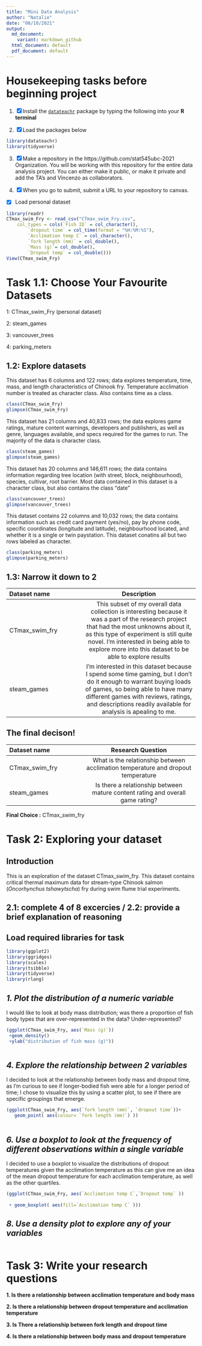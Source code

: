 ```yaml
---
title: "Mini Data Analysis"
author: "Natalie"
date: "08/10/2021"
output:
  md_document:
    variant: markdown_github
  html_document: default
  pdf_document: default
---
```


# Housekeeping tasks before beginning project

1. [x] Install the [`datateachr`](https://github.com/UBC-MDS/datateachr) package by typing the following into your **R terminal**


2. [x] Load the packages below

```r
library(datateachr)
library(tidyverse)
```

3. [x] Make a repository in the https://github.com/stat545ubc-2021 Organization. You will be working with this repository for the entire data analysis project. You can either make it public, or make it private and add the TA's and Vincenzo as collaborators. 

4. [x] When you go to submit, submit a URL to your repository to canvas. 


- [x] Load personal dataset
```r
library(readr)
CTmax_swim_Fry <- read_csv("CTmax_swim_Fry.csv", 
    col_types = cols(`Fish ID` = col_character(),
        `dropout time` = col_time(format = "%H:%M:%S"), 
        `Acclimation temp C` = col_character(), 
        `fork length (mm)` = col_double(),
        `Mass (g)`= col_double(),
        `Dropout temp` = col_double()))
View(CTmax_swim_Fry)
```


# Task 1.1: Choose Your Favourite Datasets

1: CTmax_swim_Fry (personal dataset)

2: steam_games

3: vancouver_trees

4: parking_meters

## 1.2: Explore datasets 

This dataset has 6 columns and 122 rows; data explores temperature, time, mass, and length characteristics of Chinook fry. Temperature acclimation number is treated as character class. Also contains time as a class.

```r
class(CTmax_swim_Fry)
glimpse(CTmax_swim_Fry)
```


This dataset has 21 columns and 40,833 rows; the data explores game ratings, mature content warnings, developers and publishers, as well as genre, languages available, and specs required for the games to run. The majority of the data is character class.

```r
class(steam_games)
glimpse(steam_games)
```

This dataset has 20 columns and 146,611 rows; the data contains information regarding tree location (with street, block, neighbourhood), species, cultivar, root barrier. Most data contained in this dataset is a character class, but also contains the class "date"

```r
class(vancouver_trees)
glimpse(vancouver_trees)
```

This dataset contains 22 columns and 10,032 rows; the data contains information such as credit card payment (yes/no), pay by phone code, specific coordinates (longitude and latitude), neighbourhood located, and whether it is a single or twin paystation. This dataset conatins all but two rows labeled as character.

```r
class(parking_meters)
glimpse(parking_meters)
```
## 1.3: Narrow it down to 2


| Dataset name | Description |
| :---        |    :----:   |  
| CTmax_swim_fry| This subset of my overall data collection is interesting because it was a part of the research project that had the most unknowns about it, as this type of experiment is still quite novel. I'm interested in being able to explore more into this dataset to be able to explore results  | 
|steam_games   |   I'm interested in this dataset because I spend some time gaming, but I don't do it enough to warrant buying loads of games, so being able to have many different games with reviews, ratings, and descriptions readily available for analysis is apealing to me.    | 


## The final decison! 

|Dataset name    |Research Question |
| :---        |    :----:   |
| CTmax_swim_fry| What is the relationship between acclimation temperature and dropout temperature     | 
|steam_games   |Is there a relationship between mature content rating and overall game rating?        | 

**Final Choice :** CTmax_swim_fry


 
 
 
# Task 2: Exploring your dataset

## Introduction

This is an exploration of the dataset CTmax_swim_fry. This dataset contains critical thermal maximum data for stream-type Chinook salmon (*Oncorhynchus tshawytscha*) fry during swim flume trial experiments. 

## 2.1: complete 4 of 8 excercies / 2.2: provide a brief explanation of reasoning 
## Load required libraries for task

```r
library(ggplot2)
library(ggridges)
library(scales)
library(tsibble)
library(tidyverse)
library(rlang)

```
## *1. Plot the distribution of a numeric variable*
I would like to look at body mass distribution; was there a proportion of fish body types that are over-represented in the data? Under-represented?
```r
(ggplot(CTmax_swim_Fry, aes(`Mass (g)`))
 +geom_density()
 +ylab("distribution of fish mass (g)"))



```



## *4. Explore the relationship between 2 variables*
I decided to look at the relationship between body mass and dropout time, as I'm curious to see if longer-bodied fish were able for a longer period of time; I chose to visualize this by using a scatter plot, to see if there are specific groupings that emerge.
```r
(ggplot(CTmax_swim_Fry, aes(`fork length (mm)`, `dropout time`))+
   geom_point( aes(colour= `fork length (mm)`) )) 



```



## *6. Use a boxplot to look at the frequency of different observations within a single variable*
 I decided to use a boxplot to visualize the distributions of dropout temperatures given the acclimation temperature as this can give me an idea of the mean dropout temperature for each acclimation temperature, as well as the other quartiles.
```r

(ggplot(CTmax_swim_Fry, aes(`Acclimation temp C`,`Dropout temp` ))
 
 + geom_boxplot( aes(fill=`Acclimation temp C` )))


```



## *8. Use a density plot to explore any of your variables*

```r




```



# Task 3: Write your research questions

**1. Is there a relationship between acclimation temperature and body mass**

**2. Is there a relationship between dropout temperature and acclimation temperature**  

**3. Is There a relationship between fork length and dropout time**

**4. Is there a relationship between body mass and dropout temperature**
